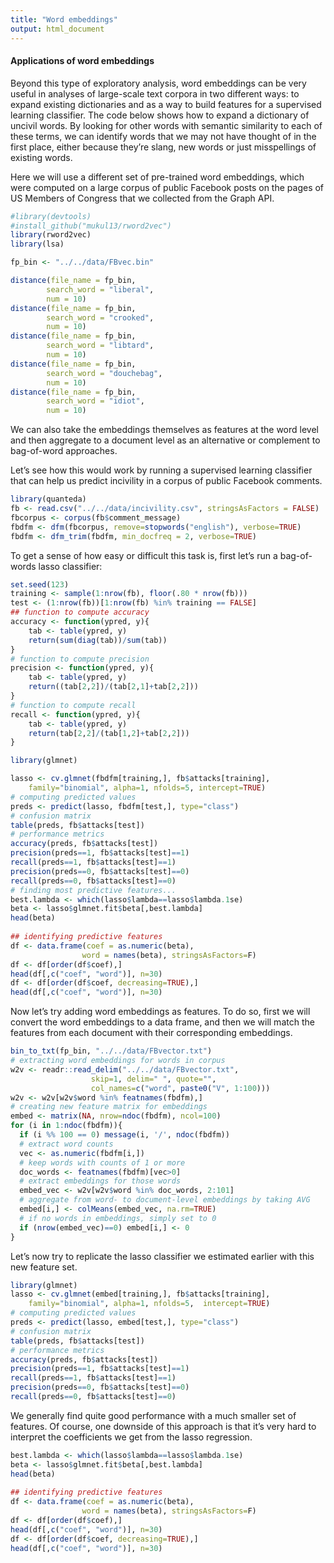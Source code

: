 ```yaml
---
title: "Word embeddings"
output: html_document
---
```


#### Applications of word embeddings

Beyond this type of exploratory analysis, word embeddings can be very useful in analyses of large-scale text corpora in two different ways: to expand existing dictionaries and as a way to build features for a supervised learning classifier. 
The code below shows how to expand a dictionary of uncivil words. By looking for other words with semantic similarity to each of these terms, we can identify words that we may not have thought of in the first place, either because they're slang, new words or just misspellings of existing words.

Here we will use a different set of pre-trained word embeddings, which were computed on a large corpus of public Facebook posts on the pages of US Members of Congress that we collected from the Graph API.

```r
#library(devtools)
#install_github("mukul13/rword2vec")
library(rword2vec)
library(lsa)
```

```r
fp_bin <- "../../data/FBvec.bin"

distance(file_name = fp_bin,
		search_word = "liberal",
		num = 10)
distance(file_name = fp_bin,
		search_word = "crooked",
		num = 10)
distance(file_name = fp_bin,
		search_word = "libtard",
		num = 10)
distance(file_name = fp_bin,
		search_word = "douchebag",
		num = 10)
distance(file_name = fp_bin,
		search_word = "idiot",
		num = 10)
```

We can also take the embeddings themselves as features at the word level and then aggregate to a document level as an alternative or complement to bag-of-word approaches.

Let's see how this would work by running a supervised learning classifier that can help us predict incivility in a corpus of public Facebook comments.

```r
library(quanteda)
fb <- read.csv("../../data/incivility.csv", stringsAsFactors = FALSE)
fbcorpus <- corpus(fb$comment_message)
fbdfm <- dfm(fbcorpus, remove=stopwords("english"), verbose=TRUE)
fbdfm <- dfm_trim(fbdfm, min_docfreq = 2, verbose=TRUE)
```

To get a sense of how easy or difficult this task is, first let's run a bag-of-words lasso classifier:

```r
set.seed(123)
training <- sample(1:nrow(fb), floor(.80 * nrow(fb)))
test <- (1:nrow(fb))[1:nrow(fb) %in% training == FALSE]
## function to compute accuracy
accuracy <- function(ypred, y){
	tab <- table(ypred, y)
	return(sum(diag(tab))/sum(tab))
}
# function to compute precision
precision <- function(ypred, y){
	tab <- table(ypred, y)
	return((tab[2,2])/(tab[2,1]+tab[2,2]))
}
# function to compute recall
recall <- function(ypred, y){
	tab <- table(ypred, y)
	return(tab[2,2]/(tab[1,2]+tab[2,2]))
}
```

```r
library(glmnet)

lasso <- cv.glmnet(fbdfm[training,], fb$attacks[training], 
	family="binomial", alpha=1, nfolds=5, intercept=TRUE)
# computing predicted values
preds <- predict(lasso, fbdfm[test,], type="class")
# confusion matrix
table(preds, fb$attacks[test])
# performance metrics
accuracy(preds, fb$attacks[test])
precision(preds==1, fb$attacks[test]==1)
recall(preds==1, fb$attacks[test]==1)
precision(preds==0, fb$attacks[test]==0)
recall(preds==0, fb$attacks[test]==0)
# finding most predictive features...
best.lambda <- which(lasso$lambda==lasso$lambda.1se)
beta <- lasso$glmnet.fit$beta[,best.lambda]
head(beta)
 
## identifying predictive features
df <- data.frame(coef = as.numeric(beta),
				word = names(beta), stringsAsFactors=F)
df <- df[order(df$coef),]
head(df[,c("coef", "word")], n=30)
df <- df[order(df$coef, decreasing=TRUE),]
head(df[,c("coef", "word")], n=30)
```

Now let's try adding word embeddings as features. To do so, first we will convert the word embeddings to a data frame, and then we will match the features from each document with their corresponding embeddings.

```r
bin_to_txt(fp_bin, "../../data/FBvector.txt")
# extracting word embeddings for words in corpus
w2v <- readr::read_delim("../../data/FBvector.txt", 
                  skip=1, delim=" ", quote="",
                  col_names=c("word", paste0("V", 1:100)))
w2v <- w2v[w2v$word %in% featnames(fbdfm),]
# creating new feature matrix for embeddings
embed <- matrix(NA, nrow=ndoc(fbdfm), ncol=100)
for (i in 1:ndoc(fbdfm)){
  if (i %% 100 == 0) message(i, '/', ndoc(fbdfm))
  # extract word counts
  vec <- as.numeric(fbdfm[i,])
  # keep words with counts of 1 or more
  doc_words <- featnames(fbdfm)[vec>0]
  # extract embeddings for those words
  embed_vec <- w2v[w2v$word %in% doc_words, 2:101]
  # aggregate from word- to document-level embeddings by taking AVG
  embed[i,] <- colMeans(embed_vec, na.rm=TRUE)
  # if no words in embeddings, simply set to 0
  if (nrow(embed_vec)==0) embed[i,] <- 0
}
```

Let's now try to replicate the lasso classifier we estimated earlier with this new feature set.

```r
library(glmnet)
lasso <- cv.glmnet(embed[training,], fb$attacks[training], 
	family="binomial", alpha=1, nfolds=5,  intercept=TRUE)
# computing predicted values
preds <- predict(lasso, embed[test,], type="class")
# confusion matrix
table(preds, fb$attacks[test])
# performance metrics
accuracy(preds, fb$attacks[test])
precision(preds==1, fb$attacks[test]==1)
recall(preds==1, fb$attacks[test]==1)
precision(preds==0, fb$attacks[test]==0)
recall(preds==0, fb$attacks[test]==0)
```

We generally find quite good performance with a much smaller set of features. Of course, one downside of this approach is that it's very hard to interpret the coefficients we get from the lasso regression.

```r
best.lambda <- which(lasso$lambda==lasso$lambda.1se)
beta <- lasso$glmnet.fit$beta[,best.lambda]
head(beta)
 
## identifying predictive features
df <- data.frame(coef = as.numeric(beta),
				word = names(beta), stringsAsFactors=F)
df <- df[order(df$coef),]
head(df[,c("coef", "word")], n=30)
df <- df[order(df$coef, decreasing=TRUE),]
head(df[,c("coef", "word")], n=30)
```

